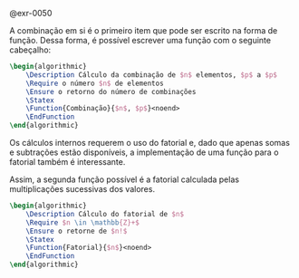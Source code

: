 <!-- Projeto função - combinação de n, p a p -->
::: {#sol-0050}
@exr-0050

A combinação em si é o primeiro item que pode ser escrito na forma de função. Dessa forma, é possível escrever uma função com o seguinte cabeçalho:

```latex {.pseudocode}
\begin{algorithmic}
    \Description Cálculo da combinação de $n$ elementos, $p$ a $p$
    \Require o número $n$ de elementos
    \Ensure o retorno do número de combinações
    \Statex
    \Function{Combinação}{$n$, $p$}<noend>
    \EndFunction
\end{algorithmic}
```

Os cálculos internos requerem o uso do fatorial e, dado que apenas somas e subtrações estão disponíveis, a implementação de uma função para o fatorial também é interessante.

Assim, a segunda função possível é a fatorial calculada pelas multiplicações sucessivas dos valores.

```latex {.pseudocode}
\begin{algorithmic}
    \Description Cálculo do fatorial de $n$
    \Require $n \in \mathbb{Z}+$
    \Ensure o retorne de $n!$
    \Statex
    \Function{Fatorial}{$n$}<noend>
    \EndFunction
\end{algorithmic}
```
:::